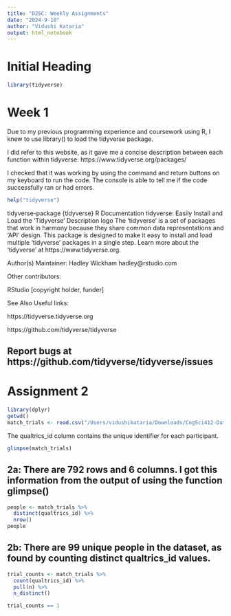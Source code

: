```yaml
---
title: "D2SC: Weekly Assignments"
date: "2024-9-10"
author: "Vidushi Kataria"
output: html_notebook
---
```

# Initial Heading
```r
library(tidyverse)
```
# Week 1
Due to my previous programming experience and coursework using R, I knew to use library() to load the tidyverse package.

I did refer to this website, as it gave me a concise description between each function within tidyverse: https://www.tidyverse.org/packages/ 

I checked that it was working by using the command and return buttons on my keyboard to run the code. The console is able to tell me if the code successfully ran or had errors. 

```r
help("tidyverse")
```
tidyverse-package {tidyverse}	R Documentation
tidyverse: Easily Install and Load the 'Tidyverse'
Description
logo
The 'tidyverse' is a set of packages that work in harmony because they share common data representations and 'API' design. This package is designed to make it easy to install and load multiple 'tidyverse' packages in a single step. Learn more about the 'tidyverse' at https://www.tidyverse.org.

Author(s)
Maintainer: Hadley Wickham hadley@rstudio.com

Other contributors:

RStudio [copyright holder, funder]

See Also
Useful links:

https://tidyverse.tidyverse.org

https://github.com/tidyverse/tidyverse

Report bugs at https://github.com/tidyverse/tidyverse/issues
--------------------------------------------------------------------------------
# Assignment 2

```r
library(dplyr)
getwd()
match_trials <- read.csv("/Users/vidushikataria/Downloads/CogSci412-Data2SciComm/WeeklyAssignments/tidy_data/MFIndD_analogy.csv")
```

The qualtrics_id column contains the unique identifier for each participant. 

```r
glimpse(match_trials)
```
## 2a: There are 792 rows and 6 columns. I got this information from the output of using the function glimpse()

```r
people <- match_trials %>%
  distinct(qualtrics_id) %>%
  nrow()
people
```

## 2b: There are 99 unique people in the dataset, as found by counting distinct qualtrics_id values.

```r
trial_counts <- match_trials %>%
  count(qualtrics_id) %>%
  pull(n) %>%
  n_distinct()

trial_counts == 1
```


